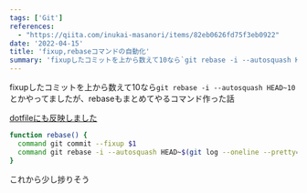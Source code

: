 ```yaml
---
tags: ['Git']
references:
  - "https://qiita.com/inukai-masanori/items/82eb0626fd75f3eb0922"
date: '2022-04-15'
title: 'fixup,rebaseコマンドの自動化'
summary: 'fixupしたコミットを上から数えて10なら`git rebase -i --autosquash HEAD~10`とかやってましたが、rebaseもまとめてやるコマンド作った話。これから少し捗りそう'
---
```



fixupしたコミットを上から数えて10なら`git rebase -i --autosquash HEAD~10`とかやってましたが、rebaseもまとめてやるコマンド作った話

[dotfileにも反映しました](https://github.com/umihico/dotfiles/commit/e27a66dedef5ef18c4c2f884cc620b7ccd38d9c4#diff-b122e030b0d26beb6d1e8c64d5e30d9c9082d0c6809d52e03336f48a423edd70R31-R35)

```bash
function rebase() {
  command git commit --fixup $1
  command git rebase -i --autosquash HEAD~$(git log --oneline --pretty=format:"%h" | grep -n $1 | cut -d : -f 1)
}
```

これから少し捗りそう

